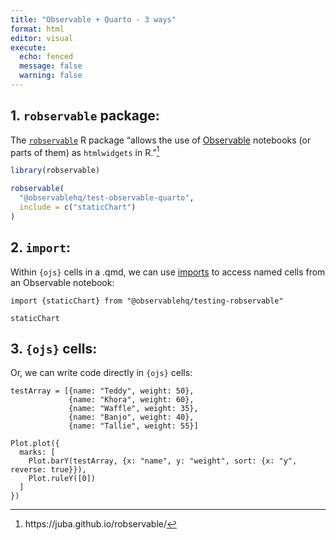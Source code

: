 ```yaml
---
title: "Observable + Quarto - 3 ways"
format: html
editor: visual
execute:
  echo: fenced
  message: false
  warning: false
---
```


## 1. `robservable` package:

The [`robservable`](https://juba.github.io/robservable/) R package "allows the use of [Observable](https://observablehq.com/) notebooks (or parts of them) as `htmlwidgets` in R."[^1]

[^1]: https://juba.github.io/robservable/

```r
library(robservable)
```

```r
robservable(
  "@observablehq/test-observable-quarto",
  include = c("staticChart")
)
```

## 2. `import`:

Within `{ojs}` cells in a .qmd, we can use [imports](https://observablehq.com/@observablehq/import) to access named cells from an Observable notebook:

```ojs
import {staticChart} from "@observablehq/testing-robservable"
```

```ojs
staticChart
```

## 3. `{ojs}` cells:

Or, we can write code directly in `{ojs}` cells:

```ojs
testArray = [{name: "Teddy", weight: 50},
             {name: "Khora", weight: 60},
             {name: "Waffle", weight: 35},
             {name: "Banjo", weight: 40},
             {name: "Tallie", weight: 55}]
```

```ojs
Plot.plot({
  marks: [
    Plot.barY(testArray, {x: "name", y: "weight", sort: {x: "y", reverse: true}}),
    Plot.ruleY([0])
  ]
})
```
